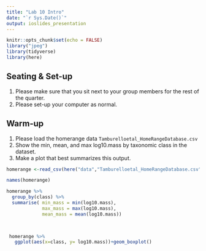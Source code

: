 ```yaml
---
title: "Lab 10 Intro"
date: "`r Sys.Date()`"
output: ioslides_presentation
---
```


```r
knitr::opts_chunk$set(echo = FALSE)
library("jpeg")
library(tidyverse)
library(here)
```

## Seating & Set-up
1. Please make sure that you sit next to your group members for the rest of the quarter.
2. Please set-up your computer as normal.

## Warm-up
1. Please load the homerange data `Tamburelloetal_HomeRangeDatabase.csv`
2. Show the min, mean, and max log10.mass by taxonomic class in the dataset.
3. Make a plot that best summarizes this output.
```r
homerange <-read_csv(here("data","Tamburelloetal_HomeRangeDatabase.csv"))
```
```r
names(homerange)
```

```r
homerange %>% 
  group_by(class) %>% 
  summarise( min_mass = min(log10.mass), 
             max_mass = max(log10.mass),
             mean_mass = mean(log10.mass))

 
```
```r
 homerange %>% 
   ggplot(aes(x=class, y= log10.mass))+geom_boxplot()
```


